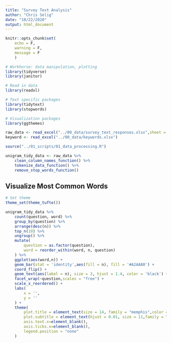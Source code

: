 ```yaml
---
title: "Survey Text Analysis"
author: "Chris Selig"
date: "10/22/2020"
output: html_document
---
```


```r
knitr::opts_chunk$set(
    echo = F,
    warning = F,
    message = F
    )
```

```r
# Workhorse: data manipulation, plotting
library(tidyverse)
library(janitor)

# Read in data
library(readxl)

# Text specific packages
library(tidytext)
library(stopwords)

# Visualization packages
library(ggthemes)
```


```r
raw_data <- read_excel("../00_data/survey_text_responses.xlsx",sheet = "Survey_responses")
keyword <- read_excel("../00_data/keywords.xlsx")
```

```r
source("../01_scripts/01_data_processing.R")
```

```r
unigram_tidy_data <- raw_data %>% 
    clean_column_names_function() %>% 
    tokenize_data_function() %>% 
    remove_stop_words_function()
```

## Visualize Most Common Words

```r
# Set theme
theme_set(theme_tufte())
```

```r
unigram_tidy_data %>% 
    count(question, word) %>%
    group_by(question) %>%
    arrange(desc(n)) %>%
    top_n(10) %>% 
    ungroup() %>% 
    mutate(
        question = as.factor(question),
        word = reorder_within(word, n, question)
    ) %>% 
    ggplot(aes(word,n)) +
    geom_bar(stat = 'identity',aes(fill = n), fill = '#A2AAB0') +
    coord_flip() +
    geom_text(aes(label = n), size = 3, hjust = 1.4, color = 'black') +
    facet_wrap(~question,scales = "free") +
    scale_x_reordered() +
    labs(
        x = '',
        y = ''
    ) +
    theme(
        plot.title = element_text(size = 14, family = "memphis",color = '#4C586F', face = 'bold'),
        plot.subtitle = element_text(hjust = 0.01, size = 11,family = "ArnoProLightDisplay"),
        axis.text.x=element_blank(),
        axis.ticks.x=element_blank(),
        legend.position = "none"
    )
```


